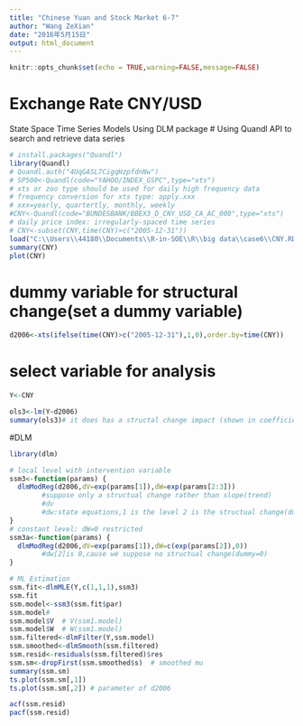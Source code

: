 ```yaml
---
title: "Chinese Yuan and Stock Market 6-7"
author: "Wang ZeXian"
date: "2016年5月15日"
output: html_document
---
```


```r
knitr::opts_chunk$set(echo = TRUE,warning=FALSE,message=FALSE)
```

# Exchange Rate CNY/USD
State Space Time Series Models Using DLM package
# Using Quandl API to search and retrieve data series
```r
# install.packages("Quandl")
library(Quandl)
# Quandl.auth("4UqGASL7CigqHzpfdnNw")
# SP500<-Quandl(code="YAHOO/INDEX_GSPC",type="xts") 
# xts or zoo type should be used for daily high frequency data
# frequency conversion for xts type: apply.xxx
# xxx=yearly, quartertly, monthly, weekly
#CNY<-Quandl(code="BUNDESBANK/BBEX3_D_CNY_USD_CA_AC_000",type="xts") 
# daily price index: irregularly-spaced time series
# CNY<-subset(CNY,time(CNY)>c("2005-12-31"))
load("C:\\Users\\44180\\Documents\\R-in-SOE\\R\\big data\\case6\\CNY.RData")
summary(CNY)
plot(CNY)
```
# dummy variable for structural change(set a dummy variable)
```r
d2006<-xts(ifelse(time(CNY)>c("2005-12-31"),1,0),order.by=time(CNY))
```
# select variable for analysis
```r
Y<-CNY

ols3<-lm(Y~d2006)
summary(ols3)# it does has a structal change impact (shown in coefficient)
```
#DLM
```r
library(dlm)

# local level with intervention variable
ssm3<-function(params) {
  dlmModReg(d2006,dV=exp(params[1]),dW=exp(params[2:3]))
        #suppose only a structual change rather than slope(trend)
        #dv
        #dw:state equations,1 is the level 2 is the structual change(dummy)
}
# constant level: dW=0 restricted
ssm3a<-function(params) {
  dlmModReg(d2006,dV=exp(params[1]),dW=c(exp(params[2]),0))
        #dw[2]is 0,cause we suppose no structual change(dummy=0)
}

# ML Estimation 
ssm.fit<-dlmMLE(Y,c(1,1,1),ssm3)
ssm.fit
ssm.model<-ssm3(ssm.fit$par)
ssm.model#
ssm.model$V  # V(ssm1.model)
ssm.model$W  # W(ssm1.model)
ssm.filtered<-dlmFilter(Y,ssm.model)
ssm.smoothed<-dlmSmooth(ssm.filtered)
ssm.resid<-residuals(ssm.filtered)$res
ssm.sm<-dropFirst(ssm.smoothed$s)  # smoothed mu
summary(ssm.sm)
ts.plot(ssm.sm[,1])
ts.plot(ssm.sm[,2]) # parameter of d2006

acf(ssm.resid)
pacf(ssm.resid)
```